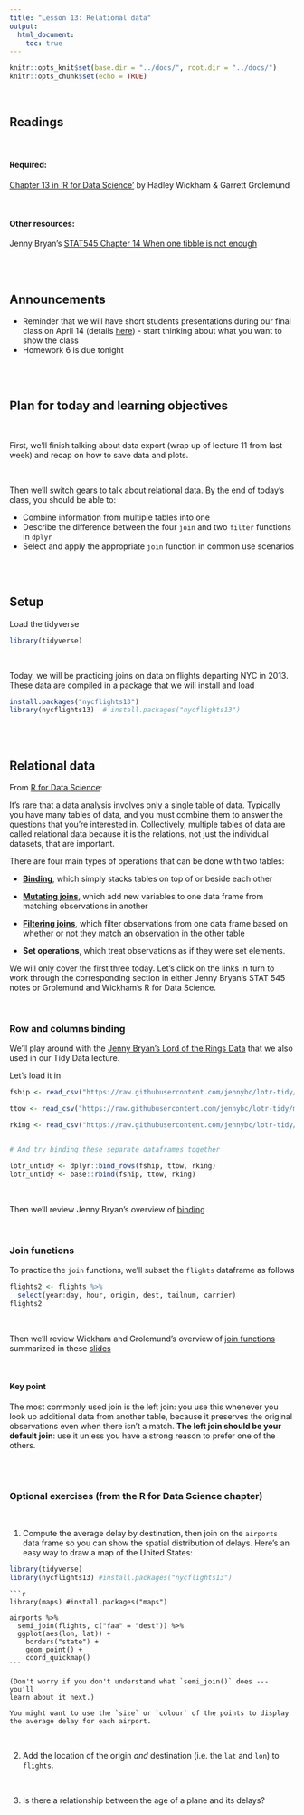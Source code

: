 ```yaml
---
title: "Lesson 13: Relational data"
output: 
  html_document: 
    toc: true
---
```


```r
knitr::opts_knit$set(base.dir = "../docs/", root.dir = "../docs/")
knitr::opts_chunk$set(echo = TRUE)
```

<br>

## Readings

<br>

#### Required:
[Chapter 13 in 'R for Data Science'](https://r4ds.had.co.nz/relational-data.html) by Hadley Wickham & Garrett Grolemund

<br>

#### Other resources:
Jenny Bryan's [STAT545 Chapter 14 When one tibble is not enough](https://stat545.com/multiple-tibbles.html)

<br>
<br>


## Announcements

* Reminder that we will have short students presentations during our final class on April 14 (details [here](https://github.com/nt246/NTRES-6100-data-science/blob/main/misc/student_presentations.md)) - start thinking about what you want to show the class
* Homework 6 is due tonight


<br>
<br>

## Plan for today and learning objectives

<br>

First, we'll finish talking about data export (wrap up of lecture 11 from last week) and recap on how to save data and plots.

<br>

Then we'll switch gears to talk about relational data. By the end of today's class, you should be able to:

* Combine information from multiple tables into one
* Describe the difference between the four `join` and two `filter` functions in `dplyr`
* Select and apply the appropriate `join` function in common use scenarios

<br>
<br>

## Setup

Load the tidyverse
```r
library(tidyverse)

```

<br>

Today, we will be practicing joins on data on flights departing NYC in 2013. These data are compiled in a package that we will install and load
```r

install.packages("nycflights13")
library(nycflights13)  # install.packages("nycflights13")

```

<br>
<br>

## Relational data
From [R for Data Science](https://r4ds.had.co.nz/relational-data.html#nycflights13-relational):

It’s rare that a data analysis involves only a single table of data. Typically you have many tables of data, and you must combine them to answer the questions that you’re interested in. Collectively, multiple tables of data are called relational data because it is the relations, not just the individual datasets, that are important.

There are four main types of operations that can be done with two tables:

* [**Binding**](https://stat545.com/multiple-tibbles.html#typology-of-data-combination-tasks), which simply stacks tables on top of or beside each other

* [**Mutating joins**](https://r4ds.had.co.nz/relational-data.html#mutating-joins), which add new variables to one data frame from matching observations in another

* [**Filtering joins**](https://r4ds.had.co.nz/relational-data.html#filtering-joins), which filter observations from one data frame based on whether or not they match an observation in the other table

* **Set operations**, which treat observations as if they were set elements.

We will only cover the first three today. Let's click on the links in turn to work through the corresponding section in either Jenny Bryan's STAT 545 notes or Grolemund and Wickham's R for Data Science.


<br>


### Row and columns binding

We'll play around with the [Jenny Bryan's Lord of the Rings Data](https://github.com/jennybc/lotr-tidy/blob/master/01-intro.md) that we also used in our Tidy Data lecture.

Let's load it in

```r

fship <- read_csv("https://raw.githubusercontent.com/jennybc/lotr-tidy/master/data/The_Fellowship_Of_The_Ring.csv")

ttow <- read_csv("https://raw.githubusercontent.com/jennybc/lotr-tidy/master/data/The_Two_Towers.csv")

rking <- read_csv("https://raw.githubusercontent.com/jennybc/lotr-tidy/master/data/The_Return_Of_The_King.csv")


# And try binding these separate dataframes together

lotr_untidy <- dplyr::bind_rows(fship, ttow, rking)
lotr_untidy <- base::rbind(fship, ttow, rking)

```

<br>

Then we'll review Jenny Bryan's overview of [binding](https://stat545.com/multiple-tibbles.html#typology-of-data-combination-tasks)

<br>

### Join functions

To practice the `join` functions, we'll subset the `flights` dataframe as follows

```r

flights2 <- flights %>% 
  select(year:day, hour, origin, dest, tailnum, carrier)
flights2

```

<br>

Then we'll review Wickham and Grolemund's overview of [join functions](https://r4ds.had.co.nz/relational-data.html) summarized in these [slides](https://github.com/nt246/NTRES-6100-data-science/blob/main/slides/Slides_lesson13_relational_data.pdf)

<br>

#### Key point

The most commonly used join is the left join: you use this whenever you look up additional data from another table, because it preserves the original observations even when there isn’t a match. **The left join should be your default join**: use it unless you have a strong reason to prefer one of the others.


<br>
<br>

### Optional exercises (from the R for Data Science chapter)

<br>

1.  Compute the average delay by destination, then join on the `airports`
    data frame so you can show the spatial distribution of delays. Here's an
    easy way to draw a map of the United States:

```r
library(tidyverse)
library(nycflights13) #install.packages("nycflights13")
```

    ```r
    library(maps) #install.packages("maps")

    airports %>%
      semi_join(flights, c("faa" = "dest")) %>%
      ggplot(aes(lon, lat)) +
        borders("state") +
        geom_point() +
        coord_quickmap()
    ```

    (Don't worry if you don't understand what `semi_join()` does --- you'll
    learn about it next.)

    You might want to use the `size` or `colour` of the points to display
    the average delay for each airport.

<br>

2.  Add the location of the origin _and_ destination (i.e. the `lat` and `lon`)
    to `flights`.

<br>

3.  Is there a relationship between the age of a plane and its delays?

<div class="tocify-extend-page" data-unique="tocify-extend-page" style="height: 0;"></div>





